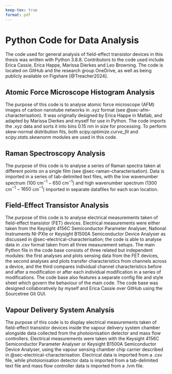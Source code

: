 ```yaml
---
keep-tex: true
format: pdf
---
```


# Python Code for Data Analysis {.appendix}

The code used for general analysis of field-effect transistor devices in this thesis was written with Python 3.8.8. Contributors to the code used include Erica Cassie, Erica Happe, Marissa Dierkes and Leo Browning. The code is located on GitHub and the research group OneDrive, as well as being publicly available on Figshare [@Treacher2024].

## Atomic Force Microscope Histogram Analysis {#sec-histogram-analysis}

The purpose of this code is to analyse atomic force microscope (AFM) images of carbon nanotube networks in .xyz format (see @sec-afm-characterisation). It was originally designed by Erica Happe in Matlab, and adapted by Marissa Dierkes and myself for use in Python. The code imports the .xyz data and sorts it into bins 0.15 nm in size for processing. To perform skew-normal distribution fits, both *scipy.optimize.curve_fit* and *scipy.stats.skewnorm* modules are used in this code.

## Raman Spectroscopy Analysis {#sec-raman-analysis}

The purpose of this code is to analyse a series of Raman spectra taken at different points on a single film (see @sec-raman-characterisation). Data is imported in a series of tab-delimited text files, with the low wavenumber spectrum (100 cm$^{-1} - 650$ cm$^{-1}$) and high wavenumber spectrum (1300 cm$^{-1} - 1650$ cm$^{-1}$) imported in separate datafiles for each scan location.

## Field-Effect Transistor Analysis {#sec-field-effect-transistor-analysis}

The purpose of this code is to analyse electrical measurements taken of field-effect transistor (FET) devices. Electrical measurements were either taken from the Keysight 4156C Semiconductor Parameter Analyser, National Instruments NI-PXIe or Keysight B1500A Semiconductor Device Analyser as discussed in @sec-electrical-characterisation; the code is able to analyse data in .csv format taken from all three measurement setups. The main Python file in the code base consists of three related but independent modules: the first analyses and plots sensing data from the FET devices, the second analyses and plots transfer characteristics from channels across a device, and the third compares individual channel characteristics before and after a modification or after each individual modification in a series of modifications. The code base also features a separate config file and style sheet which govern the behaviour of the main code. The code base was designed collaboratively by myself and Erica Cassie over GitHub using the Sourcetree Git GUI.

## Vapour Delivery System Analysis {#sec-vapour-delivery-analysis}

The purpose of this code is to display electrical measurements taken of field-effect transistor devices inside the vapour delivery system chamber alongside data collected from the photoionisation detector and mass flow controllers. Electrical measurements were taken with the Keysight 4156C Semiconductor Parameter Analyser or Keysight B1500A Semiconductor Device Analyser, using the vapour sensing chamber chip carrier described in @sec-electrical-characterisation. Electrical data is imported from a .csv file, while photoionisation detector data is imported from a tab-delimited text file and mass flow controller data is imported from a .lvm file. 